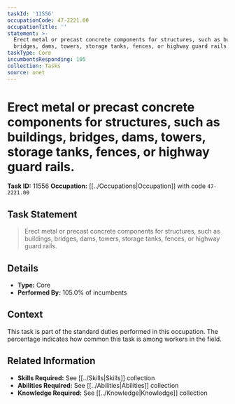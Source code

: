 ```yaml
---
taskId: '11556'
occupationCode: 47-2221.00
occupationTitle: ''
statement: >-
  Erect metal or precast concrete components for structures, such as buildings,
  bridges, dams, towers, storage tanks, fences, or highway guard rails.
taskType: Core
incumbentsResponding: 105
collection: Tasks
source: onet
---
```

# Erect metal or precast concrete components for structures, such as buildings, bridges, dams, towers, storage tanks, fences, or highway guard rails.

**Task ID:** 11556
**Occupation:** [[../Occupations|Occupation]] with code `47-2221.00`

## Task Statement

> Erect metal or precast concrete components for structures, such as buildings, bridges, dams, towers, storage tanks, fences, or highway guard rails.

## Details

- **Type:** Core
- **Performed By:** 105.0% of incumbents

## Context

This task is part of the standard duties performed in this occupation. The percentage indicates how common this task is among workers in the field.

## Related Information

- **Skills Required:** See [[../Skills|Skills]] collection
- **Abilities Required:** See [[../Abilities|Abilities]] collection
- **Knowledge Required:** See [[../Knowledge|Knowledge]] collection
